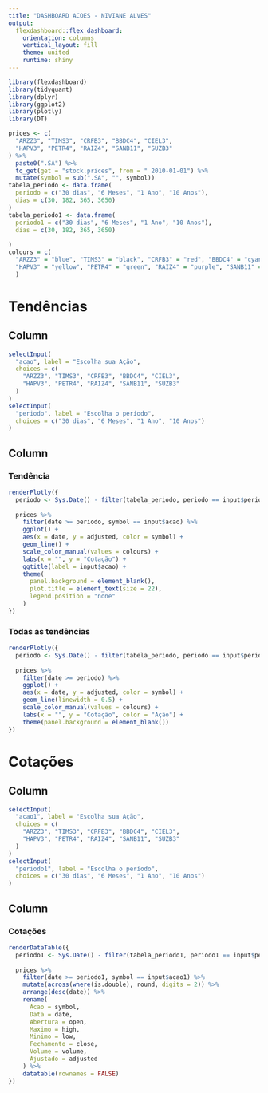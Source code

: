 ```yaml
---
title: "DASHBOARD ACOES - NIVIANE ALVES"
output: 
  flexdashboard::flex_dashboard:
    orientation: columns
    vertical_layout: fill
    theme: united
    runtime: shiny
---
```


```r
library(flexdashboard)
library(tidyquant)
library(dplyr)
library(ggplot2)
library(plotly)
library(DT)

prices <- c(
  "ARZZ3", "TIMS3", "CRFB3", "BBDC4", "CIEL3",
  "HAPV3", "PETR4", "RAIZ4", "SANB11", "SUZB3"
) %>%
  paste0(".SA") %>%
  tq_get(get = "stock.prices", from = " 2010-01-01") %>%
  mutate(symbol = sub(".SA", "", symbol))
tabela_periodo <- data.frame(
  periodo = c("30 dias", "6 Meses", "1 Ano", "10 Anos"),
  dias = c(30, 182, 365, 3650)
)
tabela_periodo1 <- data.frame(
  periodo1 = c("30 dias", "6 Meses", "1 Ano", "10 Anos"),
  dias = c(30, 182, 365, 3650)
  
)
colours = c(
  "ARZZ3" = "blue", "TIMS3" = "black", "CRFB3" = "red", "BBDC4" = "cyan", "CIEL3" = "pink",
  "HAPV3" = "yellow", "PETR4" = "green", "RAIZ4" = "purple", "SANB11" = "gray", "SUZB3" = "orange"
  )
```

# Tendências

Column {.sidebar}
-----------------------------------------------------------------------

```r
selectInput(
  "acao", label = "Escolha sua Ação",
  choices = c(
    "ARZZ3", "TIMS3", "CRFB3", "BBDC4", "CIEL3",
    "HAPV3", "PETR4", "RAIZ4", "SANB11", "SUZB3"
  )
)
selectInput(
  "periodo", label = "Escolha o período",
  choices = c("30 dias", "6 Meses", "1 Ano", "10 Anos")
)
```


Column {data-width=500}
-----------------------------------------------------------------------

### Tendência

```r
renderPlotly({
  periodo <- Sys.Date() - filter(tabela_periodo, periodo == input$periodo)$dias
  
  prices %>%
    filter(date >= periodo, symbol == input$acao) %>%
    ggplot() +
    aes(x = date, y = adjusted, color = symbol) +
    geom_line() +
    scale_color_manual(values = colours) +
    labs(x = "", y = "Cotação") +
    ggtitle(label = input$acao) +
    theme(
      panel.background = element_blank(),
      plot.title = element_text(size = 22),
      legend.position = "none"
    )
})
```

### Todas as tendências

```r
renderPlotly({
  periodo <- Sys.Date() - filter(tabela_periodo, periodo == input$periodo)$dias
  
  prices %>%
    filter(date >= periodo) %>%
    ggplot() +
    aes(x = date, y = adjusted, color = symbol) +
    geom_line(linewidth = 0.5) +
    scale_color_manual(values = colours) +
    labs(x = "", y = "Cotação", color = "Ação") +
    theme(panel.background = element_blank())
})
```

# Cotações

Column {.sidebar}
-----------------------------------------------------------------------

```r
selectInput(
  "acao1", label = "Escolha sua Ação",
  choices = c(
    "ARZZ3", "TIMS3", "CRFB3", "BBDC4", "CIEL3",
    "HAPV3", "PETR4", "RAIZ4", "SANB11", "SUZB3"
  )
)
selectInput(
  "periodo1", label = "Escolha o período",
  choices = c("30 dias", "6 Meses", "1 Ano", "10 Anos")
)
```


Column {data-width=500}
-----------------------------------------------------------------------

### Cotações

```r
renderDataTable({
  periodo1 <- Sys.Date() - filter(tabela_periodo1, periodo1 == input$periodo1)$dias
  
  prices %>%
    filter(date >= periodo1, symbol == input$acao1) %>%
    mutate(across(where(is.double), round, digits = 2)) %>%
    arrange(desc(date)) %>%
    rename(
      Acao = symbol,
      Data = date,
      Abertura = open,
      Maximo = high,
      Minimo = low,
      Fechamento = close,
      Volume = volume,
      Ajustado = adjusted
    ) %>%
    datatable(rownames = FALSE)
})
```

